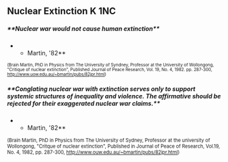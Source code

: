 ==Nuclear Extinction K 1NC== 
=====**Nuclear war would not cause human extinction**===== 
**Martin, '82**
<span style="font-size: 70%;">(Brain Martin, PhD in Physics from The University of Syndney, Professor at the University of Wollongong, "Critique of nuclear extinction", Published Journal of Peace Research, Vol. 19, No. 4, 1982. pp. 287-300, [[http://www.uow.edu.au/~bmartin/pubs/82jpr.html]]) </span>


=====**Conglating nuclear war with extinction serves only to support systemic structures of inequality and violence. The affirmative should be rejected for their exaggerated nuclear war claims.**===== 
**Martin, '82**
<span style="font-size: 80%;">(Brain Martin, PhD in Physics from The University of Sydney, Professor at the university of Wollongong, "Critque of nuclear extinction", Published in Journal of Peace of Research, Vol.19, No. 4, 1982, pp. 287-300, [[http://www.ouw.edu.au/~bmartin/pubs/82jpr.html]])</span>